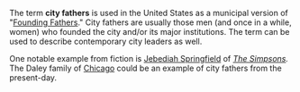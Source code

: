 The term '''city fathers''' is used in the United States as a municipal version of "[[Founding Fathers]]." City fathers are usually those men (and once in a while, women) who founded the city and/or its major institutions. The term can be used to describe contemporary city leaders as well.

One notable example from fiction is [[List_of_recurring_characters_from_The_Simpsons#Jebediah_Springfield|Jebediah Springfield]] of ''[[The Simpsons]].'' The Daley family of [[Chicago]] could be an example of city fathers from the present-day.

{{stub}}
